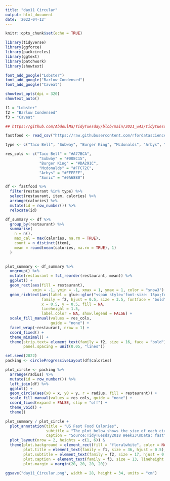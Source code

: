 ```yaml
---
title: "day11 Circular"
output: html_document
date: '2022-04-12'
---
```


```r
knitr::opts_chunk$set(echo = TRUE)
```

```r
library(tidyverse)
library(ggforce)
library(packcircles)
library(ggtext)
library(patchwork)
library(showtext)

font_add_google("Lobster")
font_add_google("Barlow Condensed")
font_add_google("Caveat")

showtext_opts(dpi = 320)
showtext_auto()

f1 = "Lobster"
f2 = "Barlow Condensed"
f3 = "Caveat"
```

```r
## https://github.com/AbdoulMa/TidyTuesday/blob/main/2021_w43/tidytuesday_2021_w43.R

fastfood <- read_csv("https://raw.githubusercontent.com/rfordatascience/tidytuesday/master/data/2018/2018-09-04/fastfood_calories.csv")

type <- c("Taco Bell", "Subway", "Burger King", "Mcdonalds", "Arbys", "Sonic")

res_cols <- c("Taco Bell" = "#A77BCA",
               "Subway" = "#008C15",
               "Burger King" = "#DA291C", 
               "Mcdonalds" = "#FFC72C",
               "Arbys" = "#FFFFFF",
               "Sonic" = "#0A68B0")

df <- fastfood %>% 
  filter(restaurant %in% type) %>% 
  select(restaurant, item, calories) %>% 
  arrange(calories) %>% 
  mutate(id = row_number()) %>% 
  relocate(id)
```

```r
df_summary <- df %>% 
  group_by(restaurant) %>% 
  summarise(
    n = n(),
    max_cal = max(calories, na.rm = TRUE),
    count = n_distinct(item),
    mean = round(mean(calories, na.rm = TRUE), 1)
  )
 

plot_summary <- df_summary %>%
  ungroup() %>% 
  mutate(restaurant = fct_reorder(restaurant, mean)) %>% 
  ggplot() +
  geom_rect(aes(fill = restaurant),
            xmin = -1, ymin = -1, xmax = 1, ymax = 1, color = "snow3") +
  geom_richtext(aes(label = glue::glue("<span style='font-size: 15px;font-family: \"Barlow Condensed\";'> **{n}** restaurants<br>fr. {count} menus<br> Max: {max_cal} cal<br>Avg: {mean} cal</span>")),
                family = f2, hjust = 0.5, size = 3.5, fontface = "bold", color = "black", 
                x = 0.5, y = 0.5, fill = NA, 
                lineheight = 1.5,
                label.color = NA, show.legend = FALSE) +
  scale_fill_manual(values = res_cols,
                    guide = "none") +
  facet_wrap(~restaurant, nrow = 1) +
  coord_fixed() +
  theme_minimal() +
  theme(strip.text= element_text(family = f2, size = 16, face = "bold"),
        panel.spacing = unit(0.05, "lines"))
```

```r
set.seed(2022)
packing <- circleProgressiveLayout(df$calories)

plot_circle <- packing %>% 
  arrange(radius) %>% 
  mutate(id = row_number()) %>% 
  left_join(df) %>% 
  ggplot() +
  geom_circle(aes(x0 = x, y0 = y, r = radius, fill = restaurant)) +
  scale_fill_manual(values = res_cols, guide = "none") +
  coord_fixed(expand = FALSE, clip = "off") +
  theme_void() +
  theme()
```

```r
plot_summary / plot_circle +
  plot_annotation(title = "US Fast Food Calories",
                  subtitle = "The plot below shows the size of each circle reflects calories per menu at America's leading fast food restaurants",
                  caption = "Source:TidyTuesday2018 Week23\nData: fastfoodnutrients.org\nCoding Credit:@AbdulMa\nGraphic: Sung Inkyung") +
  plot_layout(nrow = 2, heights = c(1, 6)) &
  theme(plot.background = element_rect(fill = "floralwhite", color = NA),
        plot.title = element_text(family = f1, size = 36, hjust = 0.5),
        plot.subtitle = element_text(family = f2, size = 17, hjust = 0.5),
        plot.caption = element_text(family = f3, size = 13, lineheight = 0.9, margin = margin(t = 25)),
        plot.margin = margin(20, 20, 20, 20))

ggsave("day11_Circular.png", width = 28, height = 34, units = "cm")
```
